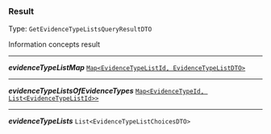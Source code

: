 


### Result

Type: `GetEvidenceTypeListsQueryResultDTO`

Information concepts result



---

***evidenceTypeListMap*** [`Map<EvidenceTypeListId, EvidenceTypeListDTO>`](/docs/evidencetypeid--page#evidencetypeid)

---

***evidenceTypeListsOfEvidenceTypes*** [`Map<EvidenceTypeId, List<EvidenceTypeListId>>`](/docs/evidencetypeid--page#evidencetypeid)

---

***evidenceTypeLists*** `List<EvidenceTypeListChoicesDTO>`
